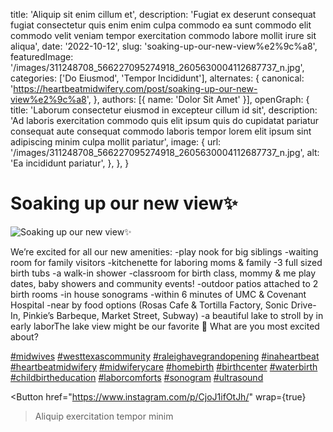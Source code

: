   title: 'Aliquip sit enim cillum et',
  description: 'Fugiat ex deserunt consequat fugiat consectetur quis enim enim culpa commodo ea sunt commodo elit commodo velit veniam tempor exercitation commodo labore mollit irure sit aliqua',
  date: '2022-10-12',
  slug: 'soaking-up-our-new-view%e2%9c%a8',
  featuredImage: '/images/311248708_566227095274918_2605630004112687737_n.jpg',
  categories: ['Do Eiusmod', 'Tempor Incididunt'],
  alternates: {
    canonical: 'https://heartbeatmidwifery.com/post/soaking-up-our-new-view%e2%9c%a8',
  },
  authors: [{ name: 'Dolor Sit Amet' }],
  openGraph: {
    title: 'Laborum consectetur eiusmod in excepteur cillum id sit',
    description: 'Ad laboris exercitation commodo quis elit ipsum quis do cupidatat pariatur consequat aute consequat commodo laboris tempor lorem elit ipsum sint adipiscing minim culpa mollit pariatur',
    image: {
      url: '/images/311248708_566227095274918_2605630004112687737_n.jpg',
      alt: 'Ea incididunt pariatur',
    },
  },
}


# Soaking up our new view✨

<Image
  src="/images/311248708_566227095274918_2605630004112687737_n.jpg"
  size="large"
  wrap={true}
  alt="Soaking up our new view✨"
/>

We’re excited for all our new amenities: -play nook for big siblings -waiting room for family visitors -kitchenette for laboring moms & family -3 full sized birth tubs -a walk-in shower -classroom for birth class, mommy & me play dates, baby showers and community events! -outdoor patios attached to 2 birth rooms -in house sonograms -within 6 minutes of UMC & Covenant Hospital -near by food options (Rosas Cafe & Tortilla Factory, Sonic Drive-In, Pinkie’s Barbeque, Market Street, Subway) -a beautiful lake to stroll by in early laborThe lake view might be our favorite 🤩 What are you most excited about?

[#midwives](https://www.instagram.com/explore/tags/midwives/) [#westtexascommunity](https://www.instagram.com/explore/tags/westtexascommunity/) [#raleighavegrandopening](https://www.instagram.com/explore/tags/raleighavegrandopening/) [#inaheartbeat](https://www.instagram.com/explore/tags/inaheartbeat/) [#heartbeatmidwifery](https://www.instagram.com/explore/tags/heartbeatmidwifery/) [#midwiferycare](https://www.instagram.com/explore/tags/midwiferycare/) [#homebirth](https://www.instagram.com/explore/tags/homebirth/) [#birthcenter](https://www.instagram.com/explore/tags/birthcenter/) [#waterbirth](https://www.instagram.com/explore/tags/waterbirth/) [#childbirtheducation](https://www.instagram.com/explore/tags/childbirtheducation/) [#laborcomforts](https://www.instagram.com/explore/tags/laborcomforts/) [#sonogram](https://www.instagram.com/explore/tags/sonogram/) [#ultrasound](https://www.instagram.com/explore/tags/ultrasound/)

<Button
  href="https://www.instagram.com/p/CjoJ1ifOtJh/"
  wrap={true}
>Aliquip exercitation tempor minim</Button>

